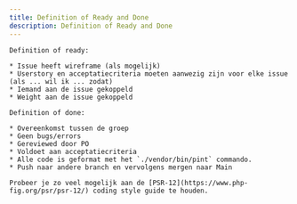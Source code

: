 ```yaml
---
title: Definition of Ready and Done
description: Definition of Ready and Done
---
```



```
Definition of ready:

* Issue heeft wireframe (als mogelijk)
* Userstory en acceptatiecriteria moeten aanwezig zijn voor elke issue (als ... wil ik ... zodat)
* Iemand aan de issue gekoppeld
* Weight aan de issue gekoppeld
```

```
Definition of done:

* Overeenkomst tussen de groep
* Geen bugs/errors
* Gereviewed door PO
* Voldoet aan acceptatiecriteria
* Alle code is geformat met het `./vendor/bin/pint` commando.
* Push naar andere branch en vervolgens mergen naar Main

Probeer je zo veel mogelijk aan de [PSR-12](https://www.php-fig.org/psr/psr-12/) coding style guide te houden.
```